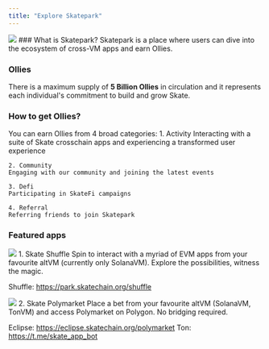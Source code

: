 ```yaml
---
title: "Explore Skatepark"
---
```


<Frame caption="Welcome to Skatepark">
  <img src="/images/introduction/skatepark.png" style={{ borderRadius: '0.5rem' }} />
</Frame>
### What is Skatepark? 
Skatepark is a place where users can dive into the ecosystem of cross-VM apps and earn Ollies. 


### Ollies 
There is a maximum supply of **5 Billion Ollies** in circulation and it represents each individual's commitment to build and grow Skate. 

### How to get Ollies? 
You can earn Ollies from 4 broad categories: 
    1. Activity 
    Interacting with a suite of Skate crosschain apps and experiencing a transformed user experience

    2. Community 
    Engaging with our community and joining the latest events

    3. Defi 
    Participating in SkateFi campaigns  

    4. Referral 
    Referring friends to join Skatepark

### Featured apps

<Frame caption="Skate shuffle">
  <img src="/images/introduction/shuffle.png" style={{ borderRadius: '0.5rem' }} />
</Frame>
1. Skate Shuffle 
Spin to interact with a myriad of EVM apps from your favourite altVM (currently only SolanaVM). Explore the possibilities, witness the magic. 

Shuffle: https://park.skatechain.org/shuffle

<Frame caption="Skate polymarket">
  <img src="/images/introduction/polymarket.png" style={{ borderRadius: '0.5rem' }} />
</Frame>
2. Skate Polymarket 
Place a bet from your favourite altVM (SolanaVM, TonVM) and access Polymarket on Polygon. No bridging required. 

Eclipse: https://eclipse.skatechain.org/polymarket 
Ton: https://t.me/skate_app_bot





